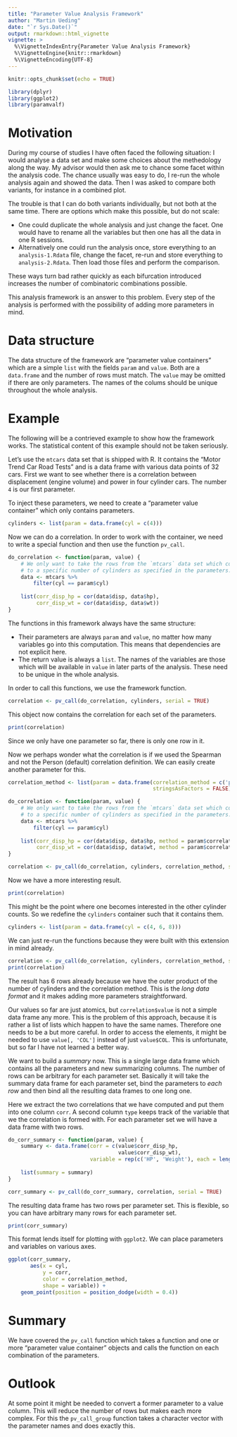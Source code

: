 ```yaml
---
title: "Parameter Value Analysis Framework"
author: "Martin Ueding"
date: "`r Sys.Date()`"
output: rmarkdown::html_vignette
vignette: >
  %\VignetteIndexEntry{Parameter Value Analysis Framework}
  %\VignetteEngine{knitr::rmarkdown}
  %\VignetteEncoding{UTF-8}
---
```


```r
knitr::opts_chunk$set(echo = TRUE)

library(dplyr)
library(ggplot2)
library(paramvalf)
```

# Motivation

During my course of studies I have often faced the following situation: I would analyse a data set and make some choices about the methedology along the way. My advisor would then ask me to chance some facet within the analysis code. The chance usually was easy to do, I re-run the whole analysis again and showed the data. Then I was asked to compare both variants, for instance in a combined plot.

The trouble is that I can do both variants individually, but not both at the same time. There are options which make this possible, but do not scale:

- One could duplicate the whole analysis and just change the facet. One would have to rename all the variables but then one has all the data in one R sessions.
- Alternatively one could run the analysis once, store everything to an `analysis-1.Rdata` file, change the facet, re-run and store everything to `analysis-2.Rdata`. Then load those files and perform the comparison.

These ways turn bad rather quickly as each bifurcation introduced increases the number of combinatoric combinations possible.

This analysis framework is an answer to this problem. Every step of the analysis is performed with the possibility of adding more parameters in mind.

# Data structure

The data structure of the framework are “parameter value containers” which are a simple `list` with the fields `param` and `value`. Both are a `data.frame` and the number of rows must match. The `value` may be omitted if there are only parameters. The names of the colums should be unique throughout the whole analysis.

# Example

The following will be a contrieved example to show how the framework works. The statistical content of this example should not be taken seriously.

Let's use the `mtcars` data set that is shipped with R. It contains the “Motor Trend Car Road Tests” and is a data frame with various data points of 32 cars. First we want to see whether there is a correlation between displacement (engine volume) and power in four cylinder cars. The number `4` is our first parameter.

To inject these parameters, we need to create a “parameter value container” which only contains parameters.

```r
cylinders <- list(param = data.frame(cyl = c(4)))
```

Now we can do a correlation. In order to work with the container, we need to write a special function and then use the function `pv_call`.

```r
do_correlation <- function(param, value) {
    # We only want to take the rows from the `mtcars` data set which correspond
    # to a specific number of cylinders as specified in the parameters.
    data <- mtcars %>%
        filter(cyl == param$cyl)
    
    list(corr_disp_hp = cor(data$disp, data$hp),
         corr_disp_wt = cor(data$disp, data$wt))
}
```

The functions in this framework always have the same structure:

- Their parameters are always `param` and `value`, no matter how many variables go into this computation. This means that dependencies are not explicit here.
- The return value is always a `list`. The names of the variables are those which will be available in `value` in later parts of the analysis. These need to be unique in the whole analysis.

In order to call this functions, we use the framework function.

```r
correlation <- pv_call(do_correlation, cylinders, serial = TRUE)
```

This object now contains the correlation for each set of the parameters.

```r
print(correlation)
```

Since we only have one parameter so far, there is only one row in it.

Now we perhaps wonder what the correlation is if we used the Spearman and not the Person (default) correlation definition. We can easily create another parameter for this.

```r
correlation_method <- list(param = data.frame(correlation_method = c('pearson', 'spearman'),
                                              stringsAsFactors = FALSE))
```


```r
do_correlation <- function(param, value) {
    # We only want to take the rows from the `mtcars` data set which correspond
    # to a specific number of cylinders as specified in the parameters.
    data <- mtcars %>%
        filter(cyl == param$cyl)
    
    list(corr_disp_hp = cor(data$disp, data$hp, method = param$correlation_method),
         corr_disp_wt = cor(data$disp, data$wt, method = param$correlation_method))
}

correlation <- pv_call(do_correlation, cylinders, correlation_method, serial = TRUE)
```

Now we have a more interesting result.

```r
print(correlation)
```

This might be the point where one becomes interested in the other cylinder counts. So we redefine the `cylinders` container such that it contains them.

```r
cylinders <- list(param = data.frame(cyl = c(4, 6, 8)))
```

We can just re-run the functions because they were built with this extension in mind already.

```r
correlation <- pv_call(do_correlation, cylinders, correlation_method, serial = TRUE)
print(correlation)
```

The result has 6 rows already because we have the outer product of the number of cylinders and the correlation method. This is the *long data format* and it makes adding more parameters straightforward.

Our values so far are just atomics, but `correlation$value` is not a simple data frame any more. This is the problem of this approach, because it is rather a list of lists which happen to have the same names. Therefore one needs to be a but more careful. In order to access the elements, it might be needed to use `value[, 'COL']` instead of just `value$COL`. This is unfortunate, but so far I have not learned a better way.

We want to build a *summary* now. This is a single large data frame which contains all the parameters and new summarizing columns. The number of rows can be arbitrary for each parameter set. Basically it will take the summary data frame for each parameter set, bind the parameters to *each row* and then bind all the resulting data frames to one long one.

Here we extract the two correlations that we have computed and put them into one column `corr`. A second column `type` keeps track of the variable that we the correlation is formed with. For each parameter set we will have a data frame with two rows.

```r
do_corr_summary <- function(param, value) {
    summary <- data.frame(corr = c(value$corr_disp_hp,
                                   value$corr_disp_wt),
                          variable = rep(c('HP', 'Weight'), each = length(value$corr_disp_hp)))
                          
    list(summary = summary)
}

corr_summary <- pv_call(do_corr_summary, correlation, serial = TRUE)
```

The resulting data frame has two rows per parameter set. This is flexible, so you can have arbitrary many rows for each parameter set.

```r
print(corr_summary)
```

This format lends itself for plotting with `ggplot2`. We can place parameters and variables on various axes.

```r
ggplot(corr_summary,
       aes(x = cyl,
           y = corr,
           color = correlation_method,
           shape = variable)) +
    geom_point(position = position_dodge(width = 0.4))
```

# Summary

We have covered the `pv_call` function which takes a function and one or more “parameter value container” objects and calls the function on each combination of the parameters.

# Outlook

At some point it might be needed to convert a former parameter to a value column. This will reduce the number of rows but makes each more complex. For this the `pv_call_group` function takes a character vector with the parameter names and does exactly this.
